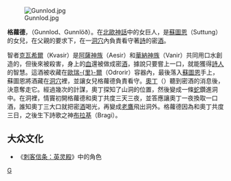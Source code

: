 [[File:Gunnlod.jpg|right]]

'''格蘿德'''，（Gunnlod、Gunnlöð）。在[[北歐神話|北歐神話]]中的女巨人，是[[蘇圖恩|蘇圖恩]]（Suttung）的女兒，在父親的要求下，在一[[洞穴|洞穴]]內負責看守著[[詩|詩]]的密[[酒|酒]]。

智者[[克瓦希爾|克瓦希爾]]（Kvasir）是[[阿薩神族|阿薩神族]]（Aesir）和[[華納神族|華納神族]]（Vanir）共同用口水創造的，但後來被殺害，身上的[[血|血]]還被做成密[[酒|酒]]，據說只要嘗上一口，就能獲得[[詩人|詩人]]的智慧。這酒被收藏在[[歐瑞里爾|歐瑞-{里}-爾]]（Odrorir）容器內，最後落入[[蘇圖恩|蘇圖恩]]手上，蘇圖恩將酒藏在[[洞穴|洞穴]]裡，並讓女兒格蘿德負責看守。[[奧丁|奧丁]]（{{lang|en|Odin}}）聽到密酒的消息後，決意奪走它。經過幾次的計謀，奧丁探知了山洞的位置，然後變成一條[[蛇|蛇]]鑽進洞中。在洞裡，情竇初開格蘿德和奧丁共度三天三夜，並答應讓奧丁一夜換取一口酒，誰知奧丁三大口就把密[[酒|酒]]喝光，再變成[[老鷹|老鷹]]飛出洞外。格蘿德因為和奧丁共度三日，之後生下詩歌之神[[布拉基|布拉基]]（Bragi）。

==大众文化==
*《[[刺客信条：英灵殿|刺客信条：英灵殿]]》中的角色

{{北歐神話}}

[[Category:北歐巨人|G]]